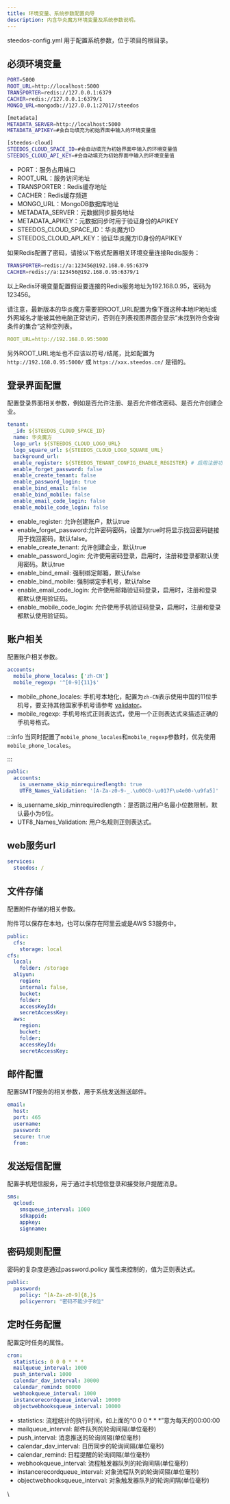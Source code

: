 ```yaml
---
title: 环境变量、系统参数配置向导
description: 内含华炎魔方环境变量及系统参数说明。
---
```


steedos-config.yml 用于配置系统参数，位于项目的根目录。

## 必须环境变量

```bash
PORT=5000
ROOT_URL=http://localhost:5000
TRANSPORTER=redis://127.0.0.1:6379
CACHER=redis://127.0.0.1:6379/1
MONGO_URL=mongodb://127.0.0.1:27017/steedos

[metadata]
METADATA_SERVER=http://localhost:5000
METADATA_APIKEY=#会自动填充为初始界面中输入的环境变量值

[steedos-cloud]
STEEDOS_CLOUD_SPACE_ID=#会自动填充为初始界面中输入的环境变量值
STEEDOS_CLOUD_API_KEY=#会自动填充为初始界面中输入的环境变量值
```

* PORT：服务占用端口
* ROOT_URL：服务访问地址
* TRANSPORTER：Redis缓存地址
* CACHER：Redis缓存频道
* MONGO_URL：MongoDB数据库地址
* METADATA_SERVER：元数据同步服务地址
* METADATA_APIKEY：元数据同步时用于验证身份的APIKEY
* STEEDOS_CLOUD_SPACE_ID：华炎魔方ID
* STEEDOS_CLOUD_API_KEY：验证华炎魔方ID身份的APIKEY

如果Redis配置了密码，请按以下格式配置相关环境变量连接Redis服务：

```bash
TRANSPORTER=redis://a:123456@192.168.0.95:6379
CACHER=redis://a:123456@192.168.0.95:6379/1
```

以上Redis环境变量配置假设要连接的Redis服务地址为192.168.0.95，密码为123456。

请注意，最新版本的华炎魔方需要把ROOT_URL配置为像下面这种本地IP地址或外网域名才能被其他电脑正常访问，否则在列表视图界面会显示“未找到符合查询条件的集合”这种空列表。

```yaml
ROOT_URL=http://192.168.0.95:5000
```

另外ROOT_URL地址也不应该以符号`/`结尾，比如配置为 `http://192.168.0.95:5000/` 或 `https://xxx.steedos.cn/` 是错的。

## 登录界面配置

配置登录界面相关参数，例如是否允许注册、是否允许修改密码、是否允许创建企业。

```yaml
tenant:
  _id: ${STEEDOS_CLOUD_SPACE_ID}
  name: 华炎魔方
  logo_url: ${STEEDOS_CLOUD_LOGO_URL}
  logo_square_url: ${STEEDOS_CLOUD_LOGO_SQUARE_URL}
  background_url:
  enable_register: ${STEEDOS_TENANT_CONFIG_ENABLE_REGISTER} # 启用注册功能 true / false
  enable_forget_password: false
  enable_create_tenant: false
  enable_password_login: true
  enable_bind_email: false
  enable_bind_mobile: false
  enable_email_code_login: false
  enable_mobile_code_login: false
```

* enable_register: 允许创建账户，默认true
* enable_forget_password:允许密码密码，设置为true时将显示找回密码链接用于找回密码，默认false。
* enable_create_tenant: 允许创建企业，默认true
* enable_password_login: 允许使用密码登录，启用时，注册和登录都默认使用密码。默认true
* enable_bind_email: 强制绑定邮箱，默认false
* enable_bind_mobile: 强制绑定手机号，默认false
* enable_email_code_login: 允许使用邮箱验证码登录，启用时，注册和登录都默认使用验证码。
* enable_mobile_code_login: 允许使用手机验证码登录，启用时，注册和登录都默认使用验证码。

## 账户相关

配置账户相关参数。

```yaml
accounts:
  mobile_phone_locales: ['zh-CN']
  mobile_regexp: '^[0-9]{11}$'
```

* mobile_phone_locales: 手机号本地化，配置为`zh-CN`表示使用中国的11位手机号，要支持其他国家手机号请参考 [validator](https://www.npmjs.com/package/validator)。
* mobile_regexp: 手机号格式正则表达式，使用一个正则表达式来描述正确的手机号格式。


:::info
当同时配置了`mobile_phone_locales`和`mobile_regexp`参数时，优先使用`mobile_phone_locales`。

:::

```yaml
public:
  accounts:
    is_username_skip_minrequiredlength: true
    UTF8_Names_Validation: '[A-Za-z0-9-_.\u00C0-\u017F\u4e00-\u9fa5]'
```

* is_username_skip_minrequiredlength：是否跳过用户名最小位数限制，默认最小为6位。
* UTF8_Names_Validation: 用户名规则正则表达式。

## web服务url

```yaml
services:
  steedos: /
```

## 文件存储

配置附件存储的相关参数。

附件可以保存在本地，也可以保存在阿里云或是AWS S3服务中。

```yaml
public:
  cfs:
    storage: local
cfs:
  local:
    folder: /storage
  aliyun:
    region:
    internal: false,
    bucket:
    folder:
    accessKeyId:
    secretAccessKey:
  aws:
    region:
    bucket:
    folder:
    accessKeyId:
    secretAccessKey: 
```

## 邮件配置

配置SMTP服务的相关参数，用于系统发送推送邮件。

```yaml
email:
  host:
  port: 465
  username:
  password:
  secure: true
  from: 
```

## 发送短信配置

配置手机短信服务，用于通过手机短信登录和接受账户提醒消息。

```yaml
sms:
  qcloud:
    smsqueue_interval: 1000
    sdkappid:
    appkey:
    signname: 
```

## 密码规则配置

密码的复杂度是通过password.policy 属性来控制的，值为正则表达式。

```yaml
public:
  password:
    policy: ^[A-Za-z0-9]{8,}$
    policyerror: "密码不能少于8位"
```

## 定时任务配置

配置定时任务的属性。

```yaml
cron:
  statistics: 0 0 0 * * *
  mailqueue_interval: 1000
  push_interval: 1000
  calendar_dav_interval: 30000
  calendar_remind: 60000
  webhookqueue_interval: 1000
  instancerecordqueue_interval: 10000
  objectwebhooksqueue_interval: 10000
```

* statistics: 流程统计的执行时间，如上面的“0 0 0 \* \* \*”意为每天的00:00:00
* mailqueue_interval: 邮件队列的轮询间隔(单位毫秒)
* push_interval: 消息推送的轮询间隔(单位毫秒)
* calendar_dav_interval: 日历同步的轮询间隔(单位毫秒)
* calendar_remind: 日程提醒的轮询间隔(单位毫秒)
* webhookqueue_interval: 流程触发器队列的轮询间隔(单位毫秒)
* instancerecordqueue_interval: 对象流程队列的轮询间隔(单位毫秒)
* objectwebhooksqueue_interval: 对象触发器队列的轮询间隔(单位毫秒)

\
